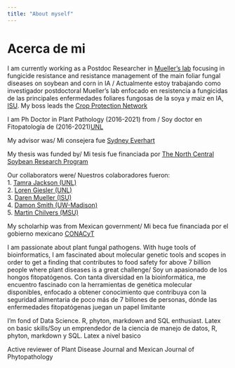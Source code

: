 ```yaml
---
title: "About myself"
---
```


# Acerca de mi     
  

I am currently working as a Postdoc Researcher in [Mueller's lab](https://www.plantpath.iastate.edu/people/daren-mueller) focusing in fungicide resistance and resistance management of the main foliar fungal diseases on soybean and corn in IA / Actualmente estoy trabajando como investigador postdoctoral Mueller's lab enfocado en resistencia a fungicidas de las principales enfermedades foliares fungosas de la soya y maiz en IA, [ISU](https://www.plantpath.iastate.edu/people). My boss leads the [Crop Protection Network](https://cropprotectionnetwork.org/peoples)

I am Ph Doctor in Plant Pathology (2016-2021) from / Soy doctor en Fitopatología de (2016-2021)[UNL](https://plantpathology.unl.edu)
 
My advisor was/ Mi consejera fue [Sydney Everhart](https://plantpathology.unl.edu/sydney-everhart)


My thesis was funded by/ Mi tesis fue financiada por [The North Central Soybean Research Program](http://www.ncsrp.com)  

Our collaborators were/ Nuestros colaboradores fueron:  
1. [Tamra Jackson (UNL)](https://cropwatch.unl.edu/author/tamra-jackson-ziems-extension-plant-pathologist)  
2. [Loren Giesler (UNL)](https://plantpathology.unl.edu/loren-giesler)  
3. [Daren Mueller (ISU)](https://www.plantpath.iastate.edu/people/daren-mueller)  
4. [Damon Smith (UW-Madison)](https://plantpath.wisc.edu/damon-smith-2/)  
5. [Martin Chilvers (MSU)](https://www.canr.msu.edu/people/chilvers_martin)  

My scholarhip was from Mexican government/ Mi beca fue financiada por el gobierno mexicano  [CONACyT](https://www.conacyt.gob.mx)


I am passionate about plant fungal pathogens. With huge tools of bioinformatics, I am fascinated about molecular genetic tools and scopes in order to get a finding that contributes to food safety for above 7 billion people where plant diseases is a great challenge/ Soy un apasionado de los hongos fitopatógenos. Con tanta diversidad en la bioinformática, me encuentro fascinado con la herramientas de genética molecular disponibles, enfocado a obtener conocimiento que contribuya con la seguridad alimentaria de poco más de 7 billones de personas, dónde las enfermedades fitopatógenas juegan un papel limitante   

I’m fond of Data Science. R, phyton, markdown and SQL enthusiast. Latex on basic skills/Soy un emprendedor de la ciencia de manejo de datos, R, phyton, markdown y SQL. Latex a nivel basico

Active reviewer of Plant Disease Journal and Mexican Journal of Phytopathology

